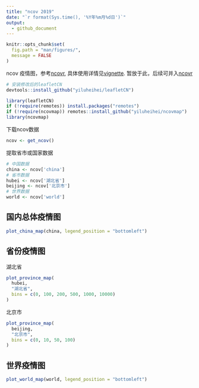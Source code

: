 ```yaml
---
title: "ncov 2019"
date: "`r format(Sys.time(), '%Y年%m月%d日')`"
output: 
  - github_document
---
```


```r
knitr::opts_chunk$set(
  fig.path = "man/figures/",
  message = FALSE
)
```

ncov 疫情图，参考[ncovr](https://github.com/pzhaonet/ncovr), 具体使用详情见[vignette](https://yiluheihei.github.io/ncovmap/articles/Introduction.html). 暂放于此，后续可并入[ncovr](https://github.com/pzhaonet/ncovr)

```r
# 安装修改后的leafletCN
devtools::install_github("yiluheihei/leafletCN")
```


```r
library(leafletCN)
if (!require(remotes)) install.packages("remotes")
if (!require(ncovmap)) remotes::install_github("yiluheihei/ncovmap")
library(ncovmap)
```

下载ncov数据

```r
ncov <- get_ncov()
```

提取省市或国家数据

```r
# 中国数据
china <- ncov['china']
# 省市数据
hubei <- ncov['湖北省']
beijing <- ncov['北京市']
# 世界数据
world <- ncov['world']
```

## 国内总体疫情图

```r
plot_china_map(china, legend_position = "bottomleft")
```

## 省份疫情图

湖北省

```r
plot_province_map(
  hubei, 
  "湖北省", 
  bins = c(0, 100, 200, 500, 1000, 10000)
)
```

北京市

```r
plot_province_map(
  beijing,
  "北京市", 
  bins = c(0, 10, 50, 100)
)
```

## 世界疫情图

```r
plot_world_map(world, legend_position = "bottomleft")
```
